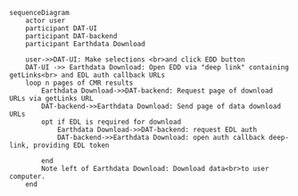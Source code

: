 ```mermaid
sequenceDiagram
    actor user
    participant DAT-UI
    participant DAT-backend
    participant Earthdata Download

    user->>DAT-UI: Make selections <br>and click EDD button
    DAT-UI ->> Earthdata Download: Open EDD via "deep link" containing getLinks<br> and EDL auth callback URLs
    loop n pages of CMR results
        Earthdata Download->>DAT-backend: Request page of download URLs via getLinks URL
        DAT-backend->>Earthdata Download: Send page of data download URLs
        opt if EDL is required for download
            Earthdata Download->>DAT-backend: request EDL auth
            DAT-backend->>Earthdata Download: open auth callback deep-link, providing EDL token

        end
        Note left of Earthdata Download: Download data<br>to user computer.
    end
```

